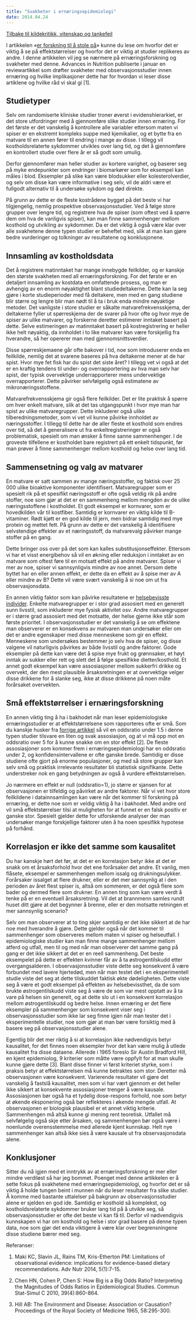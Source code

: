 ```yaml
---
title: "Svakheter i ernæringsepidemiologi"
date: 2014.04.24
---
```


[Tilbake til kildekritikk, vitenskap og tankefeil](../../kildekritikk.qmd "Kildekritikk, vitenskap og tankefeil")

I artikkelen «[er forskning til å stole på](forskning-troverdig.qmd "Er forskning til å stole på?")» kunne du lese om hvorfor det er viktig å se på effektstørrelser og hvorfor det er viktig at studier replikeres av andre. I denne artikkelen vil jeg se nærmere på ernæringsforskning og svakheter med denne. Advances in Nutrition publiserte i januar en reviewartikkel som drøfter svakheter med observasjonsstudier innen ernæring og hvilke implikasjoner dette har for hvordan vi leser disse artiklene og hvilke råd vi skal gi \[1\].

## Studietyper

Selv om randomiserte kliniske studier troner øverst i evidenshierarkiet, er det store utfordringer med å gjennomføre slike studier innen ernæring. For det første er det vanskelig å kontrollere alle variabler ettersom maten vi spiser er en ekstremt kompleks suppe med kjemikalier, og et bytte fra en matvare til en annen fører til endring i mange av disse. I tillegg vil kostholdsrelaterte sykdommer utvikles over lang tid, og det å gjennomføre en kontrollert studie over flere år er så godt som umulig.

Derfor gjennomfører man heller studier av kortere varighet, og baserer seg på myke endepunkter som endringer i biomarkører som for eksempel kan måles i blod. Eksempler på slike kan være blodsukker eller kolesterolverdier, og selv om disse kan være informative i seg selv, vil de aldri være et fullgodt alternativ til å undersøke sykdom og død direkte.

På grunn av dette er de fleste kostrådene bygget på det beste vi har tilgjengelig, nemlig prospektive observasjonsstudier. Ved å følge store grupper over lengre tid, og registrere hva de spiser (som oftest ved å spørre dem om hva de vanligvis spiser), kan man finne sammenhenger mellom kosthold og utvikling av sykdommer. Da er det viktig å også være klar over alle svakhetene denne typen studier er beheftet med, slik at man kan gjøre bedre vurderinger og tolkninger av resultatene og konklusjonene.

## Innsamling av kostholdsdata

Det å registrere matinntaket har mange innebygde feilkilder, og er kanskje den største svakheten med all ernæringsforskning. For det første er en detaljert innsamling av kostdata en omfattende prosess, og man er avhengig av en enorm nøyaktighet blant studiedeltakerne. Dette kan la seg gjøre i korte studieperioder med få deltakere, men med en gang studiene blir større og lengre blir man nødt til å ta i bruk enda mindre nøyaktige metoder. Det vanligste i store studier er såkalte matvarefrekvensskjema, der deltakerne fyller ut spørreskjema der de svarer på hvor ofte og hvor mye de spiser av ulike matvarer, og forskerne deretter estimerer inntaket basert på dette. Selve estimeringen av matinntaket basert på kostregistrering er heller ikke helt nøyaktig, da innholdet i to like matvarer kan være forskjellig fra hverandre, så her opererer man med gjennomsnittsverdier.

Disse spørreskjemaene går ofte bakover i tid, noe som introduserer enda en feilkilde, nemlig det at svarene baseres på hva deltakerne mener at de har spist. Hvor mye fet fisk har du spist det siste året? I tillegg vet vi også at det er en kraftig tendens til under- og overrapportering av hva man selv har spist, der typisk overvektige underrapporterer mens undervektige overrapporterer. Dette påvirker selvfølgelig også estimatene av mikronæringsstoffene.

Matvarefrekvensskjema gir også flere feilkilder. Det er lite praktisk å spørre om hver enkelt matvare, slik at det tas utgangspunkt i hvor mye man har spist av ulike matvaregrupper. Dette inkluderer også ulike tilberedningsmetoder, som vi vet vil kunne påvirke innholdet av næringsstoffer. I tillegg til dette har de aller fleste et kosthold som endres over tid, så det å generalisere ut fra enkeltregistreringer er også problematisk, spesielt om man ønsker å finne sanne sammenhenger. I de groveste tilfellene er kostholdet bare registrert på ett enkelt tidspunkt, før man prøver å finne sammenhenger mellom kosthold og helse over lang tid.

## Sammensetning og valg av matvarer

En matvare er satt sammen av mange næringsstoffer, og faktisk over 25 000 ulike bioaktive komponenter identifisert. Matvaregrupper som er spesielt rik på et spesifikt næringsstoff er ofte også veldig rik på andre stoffer, noe som gjør at det er en sammenheng mellom mengden av de ulike næringsstoffene i kostholdet. Et godt eksempel er kornvarer, som er hovedkilden vår til kostfiber. Samtidig er kornvarer en viktig kilde til B-vitaminer. Rødt kjøtt er en god kilde til jern, men bidrar samtidig med mye protein og mettet fett. På grunn av dette er det vanskelig å identifisere selvstendige effekter av et næringsstoff, da matvarevalg påvirker mange stoffer på en gang.

Dette bringer oss over på det som kan kalles substitusjonseffekter. Ettersom vi har et visst energibehov så vil en økning eller reduksjon i inntaket av en matvare som oftest føre til en motsatt effekt på andre matvarer. Spiser vi mer av noe, spiser vi sannsynligvis mindre av noe annet. Dersom dette byttet har en eller annen effekt, er dette da en effekt av å spise mer av A eller mindre av B? Dette vil være svært vanskelig å si noe om ut fra observasjonsdata.

En annen viktig faktor som kan påvirke resultatene er [helsebevisste individer](helsebevissthet.qmd "Helsebevisste individer – en forstyrrende faktor i forskningen?"). Enkelte matvaregrupper er i stor grad assosiert med en generelt sunn livsstil, som inkluderer mye fysisk aktivitet osv. Andre matvaregrupper er i større grad assosiert med det motsatte, der helse gjerne ikke står som første prioritet. I observasjonsstudier er det vanskelig å se om effektene man observerer er en konsekvens av matvaren man undersøker eller om det er andre egenskaper med disse menneskene som gir en effekt. Menneskene som undersøkes bestemmer jo selv hva de spiser, og disse valgene vil naturligvis påvirkes av både livsstil og andre faktorer. Gode eksempler på dette kan være det å spise mye frukt og grønnsaker, et høyt inntak av sukker eller rett og slett det å følge spesifikke dietter/kosthold. Et annet godt eksempel kan være assosiasjoner mellom sukkerfri drikke og overvekt, der den mest plausible årsaksretningen er at overvektige velger disse drikkene for å slanke seg, ikke at disse drikkene på noen måte forårsaket overvekten.

## Små effektstørrelser i ernæringsforskning

En annen viktig ting å ha i bakhodet når man leser epidemiologiske ernæringsstudier er at effektstørrelsene som rapporteres ofte er små. Som du kanskje husker fra [forrige artikkel](forskning-troverdig.qmd "Er forskning til å stole på?") så vil en oddsratio under 1.5 i denne typen studier tilsvare en liten og svak assosiasjon, og at vi må opp mot en oddsratio over 5 for å kunne snakke om en stor effekt \[2\]. De fleste assosiasjoner som kommer frem i ernæringsepidemiologi har en oddsratio under 2, og konfidensintervallene er ofte ganske brede. Samtidig er disse studiene ofte gjort på enorme populasjoner, og med så store grupper kan selv små og praktisk irrelevante resultater bli statistisk signifikante. Dette understreker nok en gang betydningen av også å vurdere effektstørrelsen.

Jo nærmere en effekt er null (oddsratio=1), jo større er sjansen for at observasjonen er tilfeldig og påvirket av andre faktorer. Når vi vet hvor store feilkildene i datainnsamlingen kan være når det kommer til forskning på ernæring, er dette noe som er veldig viktig å ha i bakhodet. Med andre ord vil små effektstørrelser tilsi at muligheten for at funnet er en falsk positiv er ganske stor. Spesielt gjelder dette for utforskende analyser der man undersøker mange forskjellige faktorer uten å ha noen spesifikk hypotese på forhånd.

## Korrelasjon er ikke det samme som kausalitet

Du har kanskje hørt det før, at det er en korrelasjon betyr ikke at det er snakk om et årsaksforhold hvor det ene forårsaker det andre. Et vanlig, men flåsete, eksempel er sammenhengen mellom issalg og drukningsulykker. Forårsaker issalget at flere drukner, eller er det mer sannsynlig at i den perioden av året flest spiser is, altså om sommeren, er det også flere som bader og dermed flere som drukner. En annen ting som kan være verdt å tenke på er en eventuell årsaksretning. Vil det at brannmenn samles rundt huset ditt gjøre at det begynner å brenne, eller er den motsatte retningen et mer sannsynlig scenario?

Selv om man observerer at to ting skjer samtidig er det ikke sikkert at de har noe med hverandre å gjøre. Dette gjelder også når det kommer til sammenhenger som observeres mellom maten vi spiser og helseutfall. I epidemiologiske studier kan man finne mange sammenhenger mellom atferd og utfall, men til og med når man observerer det samme gang på gang er det ikke sikkert at det er en reell sammenheng. Det beste eksempelet på dette er effekten kvinner får av å ta østrogentilskudd etter overgangsalderen. I observasjonsstudier viste dette seg konsekvent å være forbundet med lavere hjertedød, men når man testet det i en eksperimentell studie viste det seg at dette tilskuddet faktisk økte dødeligheten. Dette viste seg å være et godt eksempel på effekten av helsebevissthet, da de som brukte østrogentilskudd viste seg å være de som var mest opptatt av å ta vare på helsen sin generelt, og at dette slo ut i en konsekvent korrelasjon mellom østrogentilskudd og bedre helse. Innen ernæring er det flere eksempler på sammenhenger som konsekvent viser seg i observasjonsstudier som ikke lar seg finne igjen når man tester det i eksperimentelle studier, noe som gjør at man bør være forsiktig med å basere seg på observasjonsstudier alene.

Egentlig blir det mer riktig å si at korrelasjon ikke nødvendigvis betyr kausalitet, for det finnes noen eksempler hvor det kan være mulig å utlede kausalitet fra disse dataene. Allerede i 1965 foreslo Sir Austin Bradford Hill, en kjent epidemiolog, 9 kriterier som måtte være oppfylt for at man skulle kunne gjøre dette \[3\]. Blant disse finner vi først kriteriet styrke, som i praksis betyr at effektstørrelsen må kunne betraktes som stor. Deretter må observasjonen være konsekvent. Varierende resultater vil gjøre det vanskelig å fastslå kausalitet, men som vi har vært gjennom er det heller ikke sikkert at konsekvente assosiasjoner trenger å være kausale. Assosiasjonen bør også ha et tydelig dose-respons forhold, noe som betyr at økende eksponering også bør reflekteres i økende mengde utfall. At observasjonen er biologisk plausibel er et annet viktig kriterie. Sammenhengen må altså kunne gi mening rent teoretisk. Utfallet må selvfølgelig også skje etter årsaken, og sammenhengen bør også være i noenlunde overensstemmelse med allerede kjent kunnskap. Helt nye sammenhenger kan altså ikke sies å være kausale ut fra observasjonsdata alene.

## Konklusjoner

Sitter du nå igjen med et inntrykk av at ernæringsforskning er mer eller mindre verdiløst så har jeg bommet. Poenget med denne artikkelen er å sette fokus på svakhetene med ernæringsepidemiologi, og hvorfor det er så viktig å holde tungen beint i munnen når du leser resultater fra slike studier. Å komme med bastante uttalelser på bakgrunn av observasjonsstudier alene er sjelden en god ide. Samtidig er kosthold så komplekst, og kostholdsrelaterte sykdommer bruker lang tid på å utvikle seg, så observasjonsstudier er ofte det beste vi kan få til. Derfor vil nødvendigvis kunnskapen vi har om kosthold og helse i stor grad basere på denne typen data, noe som gjør det enda viktigere å være klar over begrensningene disse studiene bærer med seg.

Referanser:

1.  Maki KC, Slavin JL, Rains TM, Kris-Etherton PM: Limitations of observational evidence: implications for evidence-based dietary recommendations. Adv Nutr 2014, 5(1):7-15.

2.  Chen HN, Cohen P, Chen S: How Big is a Big Odds Ratio? Interpreting the Magnitudes of Odds Ratios in Epidemiological Studies. Commun Stat-Simul C 2010, 39(4):860-864.

3.  Hill AB: The Environment and Disease: Association or Causation? Proceedings of the Royal Society of Medicine 1965, 58:295-300.

